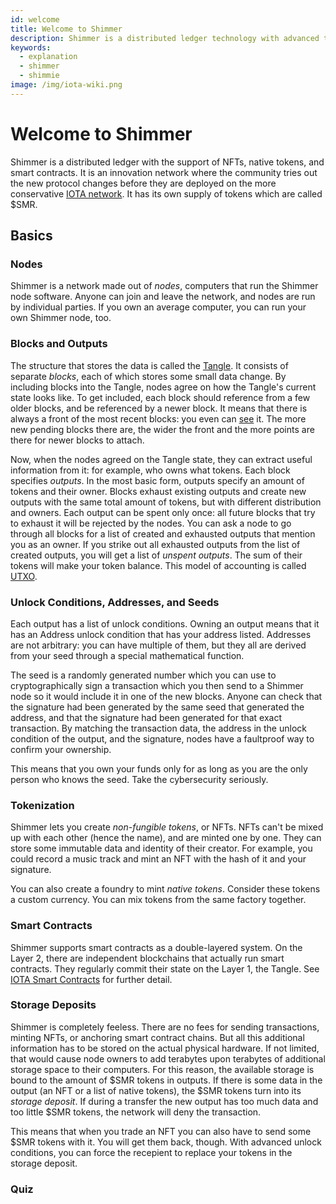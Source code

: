```yaml
---
id: welcome
title: Welcome to Shimmer
description: Shimmer is a distributed ledger technology with advanced tokenization, smart contracts, and a unique data structure.
keywords:
  - explanation
  - shimmer
  - shimmie
image: /img/iota-wiki.png
---
```



# Welcome to Shimmer

Shimmer is a distributed ledger with the support of NFTs, native tokens, and smart contracts. It is an innovation network where the community tries out the new protocol changes before they are deployed on the more conservative [IOTA network](https://wiki.iota.org). It has its own supply of tokens which are called $SMR.

## Basics

### Nodes

Shimmer is a network made out of _nodes_, computers that run the Shimmer node software. Anyone can join and leave the network, and nodes are run by individual parties. If you own an average computer, you can run your own Shimmer node, too.

### Blocks and Outputs

The structure that stores the data is called the [Tangle](./tangle.md). It consists of separate _blocks_, each of which stores some small data change. By including blocks into the Tangle, nodes agree on how the Tangle's current state looks like. To get included, each block should reference from a few older blocks, and be referenced by a newer block. It means that there is always a front of the most recent blocks: you even can [see](https://explorer.shimmer.network/testnet/visualizer/) it. The more new pending blocks there are, the wider the front and the more points are there for newer blocks to attach.

Now, when the nodes agreed on the Tangle state, they can extract useful information from it: for example, who owns what tokens. Each block specifies _outputs_. In the most basic form, outputs specify an amount of tokens and their owner. Blocks exhaust existing outputs and create new outputs with the same total amount of tokens, but with different distribution and owners. Each output can be spent only once: all future blocks that try to exhaust it will be rejected by the nodes. You can ask a node to go through all blocks for a list of created and exhausted outputs that mention you as an owner. If you strike out all exhausted outputs from the list of created outputs, you will get a list of _unspent outputs_. The sum of their tokens will make your token balance. This model of accounting is called [UTXO](/tips/tips/TIP-0020#utxo).

### Unlock Conditions, Addresses, and Seeds

Each output has a list of unlock conditions. Owning an output means that it has an Address unlock condition that has your address listed. Addresses are not arbitrary: you can have multiple of them, but they all are derived from your seed through a special mathematical function.

The seed is a randomly generated number which you can use to cryptographically sign a transaction which you then send to a Shimmer node so it would include it in one of the new blocks. Anyone can check that the signature had been generated by the same seed that generated the address, and that the signature had been generated for that exact transaction. By matching the transaction data, the address in the unlock condition of the output, and the signature, nodes have a faultproof way to confirm your ownership.

This means that you own your funds only for as long as you are the only person who knows the seed. Take the cybersecurity seriously.

### Tokenization

Shimmer lets you create _non-fungible tokens_, or NFTs. NFTs can't be mixed up with each other (hence the name), and are minted one by one. They can store some immutable data and identity of their creator. For example, you could record a music track and mint an NFT with the hash of it and your signature.

You can also create a foundry to mint _native tokens_. Consider these tokens a custom currency. You can mix tokens from the same factory together.

### Smart Contracts

Shimmer supports smart contracts as a double-layered system. On the Layer 2, there are independent blockchains that actually run smart contracts. They regularly commit their state on the Layer 1, the Tangle. See [IOTA Smart Contracts](https://wiki.iota.org/smart-contracts/overview) for further detail.

### Storage Deposits

Shimmer is completely feeless. There are no fees for sending transactions, minting NFTs, or anchoring smart contract chains. But all this additional information has to be stored on the actual physical hardware. If not limited, that would cause node owners to add terabytes upon terabytes of additional storage space to their computers. For this reason, the available storage is bound to the amount of $SMR tokens in outputs. If there is some data in the output (an NFT or a list of native tokens), the $SMR tokens turn into its _storage deposit_. If during a transfer the new output has too much data and too little $SMR tokens, the network will deny the transaction.

This means that when you trade an NFT you can also have to send some $SMR tokens with it. You will get them back, though. With advanced unlock conditions, you can force the recepient to replace your tokens in the storage deposit.

### Quiz

<Quiz questions={questions} />
